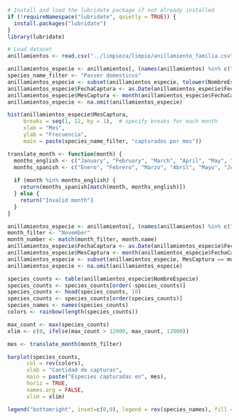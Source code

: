 ```r
# Install and load the lubridate package if not already installed
if (!requireNamespace("lubridate", quietly = TRUE)) {
  install.packages("lubridate")
}
library(lubridate)
```

```r
# Load dataset
anillamientos <- read.csv("../limpieza/limpio/anillamiento_familia.csv")
```

```r
anillamientos_especie <- anillamientos[, (names(anillamientos) %in% c("NombreEspecie", "FechaCaptura"))]
species_name_filter <- "Passer domesticus"
anillamientos_especie <- subset(anillamientos_especie, tolower(NombreEspecie) == tolower(species_name_filter))
anillamientos_especie$FechaCaptura <- as.Date(anillamientos_especie$FechaCaptura)
anillamientos_especie$MesCaptura <- month(anillamientos_especie$FechaCaptura)
anillamientos_especie <- na.omit(anillamientos_especie)

hist(anillamientos_especie$MesCaptura,
     breaks = seq(1, 12, by = 1),  # specify breaks for each month
     xlab = "Mes",
     ylab = "Frecuencia",
     main = paste(species_name_filter, "capturados por mes"))
```

```r
translate_month <- function(month) {
  months_english <- c("January", "February", "March", "April", "May", "June", "July", "August", "September", "October", "November", "December")
  months_spanish <- c("Enero", "Febrero", "Marzo", "Abril", "Mayo", "Junio", "Julio", "Agosto", "Septiembre", "Octubre", "Noviembre", "Diciembre")
  
  if (month %in% months_english) {
    return(months_spanish[match(month, months_english)])
  } else {
    return("Invalid month")
  }
}
```


```r
anillamientos_especie <- anillamientos[, (names(anillamientos) %in% c("NombreEspecie", "FechaCaptura"))]
month_filter <- "November"
month_number <- match(month_filter, month.name)
anillamientos_especie$FechaCaptura <- as.Date(anillamientos_especie$FechaCaptura)
anillamientos_especie$MesCaptura <- month(anillamientos_especie$FechaCaptura)
anillamientos_especie <- subset(anillamientos_especie, MesCaptura == month_number)
anillamientos_especie <- na.omit(anillamientos_especie)

species_counts <- table(anillamientos_especie$NombreEspecie)
species_counts <- species_counts[order(-species_counts)]
species_counts <- head(species_counts, 10)
species_counts <- species_counts[order(species_counts)]
species_names <- names(species_counts)
colors <- rainbow(length(species_counts))

max_count <- max(species_counts)
xlim <- c(0, ifelse(max_count > 12000, max_count, 12000))

mes <- translate_month(month_filter)

barplot(species_counts,
      col = rev(colors),
      xlab = "Cantidad de capturas",
      main = paste("Especies capturadas en", mes),
      horiz = TRUE,
      names.arg = FALSE,
      xlim = xlim)

legend("bottomright", inset=c(0,0), legend = rev(species_names), fill = colors, bg = adjustcolor("white", alpha = 0.8))
```
